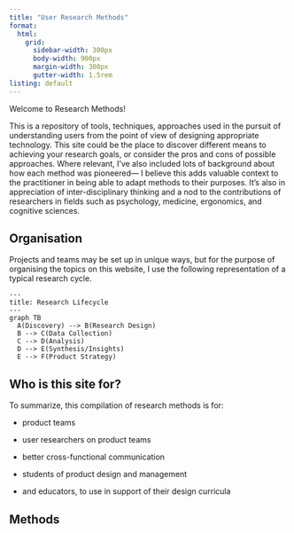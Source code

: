 ```yaml
---
title: "User Research Methods"
format:
  html: 
    grid:
      sidebar-width: 300px
      body-width: 900px
      margin-width: 300px
      gutter-width: 1.5rem
listing: default
---
```


Welcome to Research Methods!

This is a repository of tools, techniques, approaches used in the pursuit of understanding users from the point of view of designing appropriate technology. This site could be the place to discover different means to achieving your research goals, or consider the pros and cons of possible approaches. Where relevant, I've also included lots of background about how each method was pioneered— I believe this adds valuable context to the practitioner in being able to adapt methods to their purposes. It's also in appreciation of inter-disciplinary thinking and a nod to the contributions of researchers in fields such as psychology, medicine, ergonomics, and cognitive sciences.

## Organisation

Projects and teams may be set up in unique ways, but for the purpose of organising the topics on this website, I use the following representation of a typical research cycle.

```mermaid
---
title: Research Lifecycle
---
graph TB
  A(Discovery) --> B(Research Design)
  B --> C(Data Collection)
  C --> D(Analysis)
  D --> E(Synthesis/Insights)
  E --> F(Product Strategy)
```

## Who is this site for?

To summarize, this compilation of research methods is for:

-   product teams

-   user researchers on product teams

-   better cross-functional communication

-   students of product design and management

-   and educators, to use in support of their design curricula

## Methods
